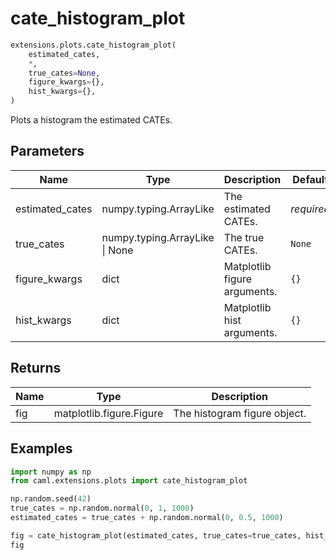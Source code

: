 # cate_histogram_plot { #caml.extensions.plots.cate_histogram_plot }

```python
extensions.plots.cate_histogram_plot(
    estimated_cates,
    *,
    true_cates=None,
    figure_kwargs={},
    hist_kwargs={},
)
```

Plots a histogram the estimated CATEs.

## Parameters {.doc-section .doc-section-parameters}

| Name            | Type                           | Description                  | Default    |
|-----------------|--------------------------------|------------------------------|------------|
| estimated_cates | numpy.typing.ArrayLike         | The estimated CATEs.         | _required_ |
| true_cates      | numpy.typing.ArrayLike \| None | The true CATEs.              | `None`     |
| figure_kwargs   | dict                           | Matplotlib figure arguments. | `{}`       |
| hist_kwargs     | dict                           | Matplotlib hist arguments.   | `{}`       |

## Returns {.doc-section .doc-section-returns}

| Name   | Type                     | Description                  |
|--------|--------------------------|------------------------------|
| fig    | matplotlib.figure.Figure | The histogram figure object. |

## Examples {.doc-section .doc-section-examples}

```python
import numpy as np
from caml.extensions.plots import cate_histogram_plot

np.random.seed(42)
true_cates = np.random.normal(0, 1, 1000)
estimated_cates = true_cates + np.random.normal(0, 0.5, 1000)

fig = cate_histogram_plot(estimated_cates, true_cates=true_cates, hist_kwargs={'bins': 25})
fig
```
